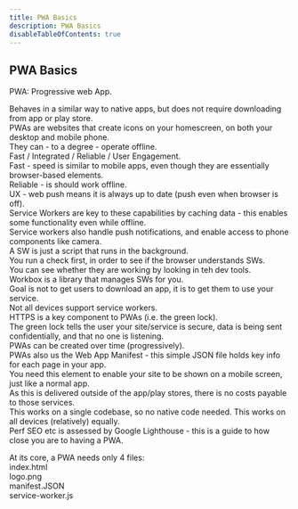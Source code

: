 ```yaml
---
title: PWA Basics
description: PWA Basics
disableTableOfContents: true
---
```


## PWA Basics

PWA: Progressive web App.

Behaves in a similar way to native apps, but does not require downloading from app or play store.  
PWAs are websites that create icons on your homescreen, on both your desktop and mobile phone.  
They can - to a degree - operate offline.  
Fast / Integrated / Reliable / User Engagement.  
Fast - speed is similar to mobile apps, even though they are essentially browser-based elements.  
Reliable - is should work offline.  
UX - web push means it is always up to date (push even when browser is off).  
Service Workers are key to these capabilities by caching data - this enables some functionality even while offline.  
Service workers also handle push notifications, and enable access to phone components like camera.  
A SW is just a script that runs in the background.  
You run a check first, in order to see if the browser understands SWs.  
You can see whether they are working by looking in teh dev tools.  
Workbox is a library that manages SWs for you.  
Goal is not to get users to download an app, it is to get them to use your service.  
Not all devices support service workers.  
HTTPS is a key component to PWAs (i.e. the green lock).  
The green lock tells the user your site/service is secure, data is being sent confidentially, and that no one is listening.  
PWAs can be created over time (progressively).  
PWAs also us the Web App Manifest - this simple JSON file holds key info for each page in your app.  
You need this element to enable your site to be shown on a mobile screen, just like a normal app.  
As this is delivered outside of the app/play stores, there is no costs payable to those services.  
This works on a single codebase, so no native code needed. This works on all devices (relatively) equally.  
Perf SEO etc is assessed by Google Lighthouse - this is a guide to how close you are to having a PWA.

At its core, a PWA needs only 4 files:  
index.html  
logo.png  
manifest.JSON  
service-worker.js
